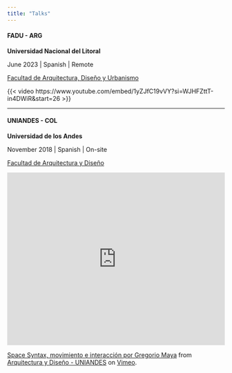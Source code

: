 ```yaml
---
title: "Talks"
---
```


#### FADU - ARG

**Universidad Nacional del Litoral**

June 2023   |   Spanish |   Remote

[Facultad de Arquitectura, Diseño y Urbanismo](https://www.fadu.unl.edu.ar/)

{{< video https://www.youtube.com/embed/1yZJfC19vVY?si=WJHFZttT-in4DWiR&amp;start=26 >}}

_______

#### UNIANDES - COL

**Universidad de los Andes**

November 2018   |   Spanish |   On-site

[Facultad de Arquitectura y Diseño](https://arqdis.uniandes.edu.co/)

<iframe src="https://player.vimeo.com/video/224347341?h=b81186087a" width="100%" height="400" frameborder="0" allow="autoplay; fullscreen; picture-in-picture" allowfullscreen></iframe>
<p><a href="https://vimeo.com/224347341">Space Syntax, movimiento e interacci&oacute;n por Gregorio Maya</a> from <a href="https://vimeo.com/arqdisuniandes">Arquitectura y Dise&ntilde;o - UNIANDES</a> on <a href="https://vimeo.com">Vimeo</a>.</p>
